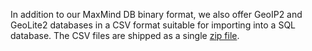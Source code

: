 In addition to our MaxMind DB binary format, we also offer GeoIP2 and GeoLite2
databases in a CSV format suitable for importing into a SQL database. The CSV
files are shipped as a single [zip file](https://en.wikipedia.org/wiki/Zip_(file_format)).

